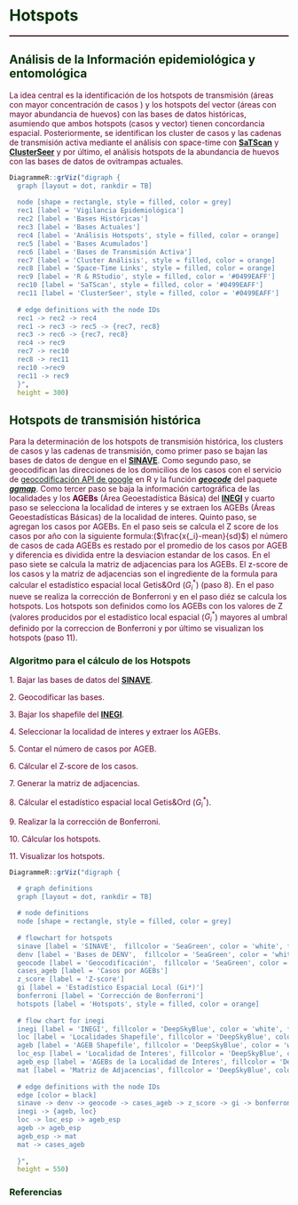 # **<span style="color:#003300;">Hotspots</span>** {#hotspots}

<hr style="height:2px;border-width:0;color:#330019;background-color:#330019"> 


## **<span style="color:#003300;">Análisis de la Información epidemiológica y entomológica</span>**

<span style="color:#660033;">La idea central es la identificación de los hotspots de transmisión (áreas con mayor concentración de casos ) y los hotspots del vector (áreas con mayor abundancia de huevos) con las bases de datos históricas, asumiendo que ambos hotspots (casos y vector) tienen concordancia espacial. Posteriormente, se identifican los cluster de casos y las cadenas de transmisión activa mediante el análisis con space-time con **[SaTScan](https://www.satscan.org/)** y **[ClusterSeer](https://www.biomedware.com/software/clusterseer/)** y por último, el análisis hotspots de la abundancia de huevos con las bases de datos de ovitrampas actuales.</span>


```r
DiagrammeR::grViz("digraph {
  graph [layout = dot, rankdir = TB]
  
  node [shape = rectangle, style = filled, color = grey]        
  rec1 [label = 'Vigilancia Epidemiológica']
  rec2 [label = 'Bases Históricas']
  rec3 [label = 'Bases Actuales']
  rec4 [label = 'Análisis Hotspots', style = filled, color = orange]
  rec5 [label = 'Bases Acumulados']
  rec6 [label = 'Bases de Transmisión Activa']
  rec7 [label = 'Cluster Análisis', style = filled, color = orange]
  rec8 [label = 'Space-Time Links', style = filled, color = orange]
  rec9 [label = 'R & RStudio', style = filled, color = '#0499EAFF']
  rec10 [label = 'SaTScan', style = filled, color = '#0499EAFF']
  rec11 [label = 'ClusterSeer', style = filled, color = '#0499EAFF']
  
  # edge definitions with the node IDs
  rec1 -> rec2 -> rec4
  rec1 -> rec3 -> rec5 -> {rec7, rec8}
  rec3 -> rec6 -> {rec7, rec8}
  rec4 -> rec9
  rec7 -> rec10
  rec8 -> rec11
  rec10 ->rec9
  rec11 -> rec9
  }", 
  height = 300)

```

## **<span style="color:#003300;">Hotspots de transmisión histórica</span>**
<span style="color:#660033;">Para la determinación de los hotspots de transmisión histórica, los clusters de casos y las cadenas de transmisión, como primer paso se bajan las bases de datos de dengue en el **[SINAVE](https://www.sinave.gob.mx/)**. Como segundo paso, se geocodifican las direcciones de los domicilios de los casos con el servicio de [geocodificación API de google](https://developers.google.com/maps/documentation/geocoding/overview?hl=es-419) en R y la función ***[geocode]()*** del paquete  ***[ggmap](https://github.com/dkahle/ggmap)***. Como tercer paso se baja la información cartográfica de las localidades y los **AGEBs** (Área Geoestadística Básica) del **[INEGI](https://www.inegi.org.mx/)** y cuarto paso se selecciona la localidad de interes y se extraen los AGEBs (Áreas Geoestadísticas Básicas) de la localidad de interes. Quinto paso, se agregan los casos por AGEBs. En el paso seis se calcula el Z score de los casos por año con la siguiente formula:($\frac{x{_i}-mean}{sd}$) el número de casos de cada AGEBs es restado por el promedio de los casos por AGEB y diferencia es dividida entre la desviacion estandar de los casos. En el paso siete se calcula la matriz de adjacencias para los AGEBs. El z-score de los casos y la matriz de adjacencias son el ingrediente de la formula para calcular el estadístico espacial local Getis&Ord ($G{_i}^{*}$) (paso 8). En el paso nueve se realiza la corrección de Bonferroni y en el paso diéz se calcula los hotspots. Los hotspots son definidos como los AGEBs con los valores de Z (valores producidos por el estadístico local espacial ($G{_i}^{*}$) mayores al umbral definido por la correccion de Bonferroni y por último se visualizan los hotspots (paso 11).</span> 

### <span style="color:#003300;">Algoritmo para el cálculo de los Hotspots</span>

<span style="color:#660033;"> 1. Bajar las bases de datos del **[SINAVE](https://www.sinave.gob.mx/)**.</span>

<span style="color:#660033;">2. Geocodificar las bases.</span>

<span style="color:#660033;">3. Bajar los shapefile del **[INEGI](https://www.inegi.org.mx/)**.</span>

<span style="color:#660033;">4. Seleccionar la localidad de interes y extraer los AGEBs.</span>

<span style="color:#660033;">5. Contar el número de casos por AGEB. </span>

<span style="color:#660033;">6. Cálcular el Z-score de los casos.</span>

<span style="color:#660033;">7. Generar la matriz de adjacencias.</span>

<span style="color:#660033;">8. Cálcular el estadístico espacial local Getis&Ord ($G{_i}^{*}$).</span>

<span style="color:#660033;">9. Realizar la la corrección de Bonferroni.</span>

<span style="color:#660033;">10. Cálcular los hotspots.</span>

<span style="color:#660033;">11. Visualizar los hotspots.</span>


```r
DiagrammeR::grViz("digraph {

  # graph definitions
  graph [layout = dot, rankdir = TB]
  
  # node definitions
  node [shape = rectangle, style = filled, color = grey] 
  
  # flowchart for hotspots
  sinave [label = 'SINAVE',  fillcolor = 'SeaGreen', color = 'white', fontcolor = 'white']
  denv [label = 'Bases de DENV',  fillcolor = 'SeaGreen', color = 'white', fontcolor = 'white']
  geocode [label = 'Geocodificación',  fillcolor = 'SeaGreen', color = 'white', fontcolor = 'white']
  cases_ageb [label = 'Casos por AGEBs']
  z_score [label = 'Z-score']
  gi [label = 'Estadístico Espacial Local (Gi*)']
  bonferroni [label = 'Corrección de Bonferroni']
  hotspots [label = 'Hotspots', style = filled, color = orange]
  
  # flow chart for inegi
  inegi [label = 'INEGI', fillcolor = 'DeepSkyBlue', color = 'white', fontcolor = 'black']
  loc [label = 'Localidades Shapefile', fillcolor = 'DeepSkyBlue', color = 'white', fontcolor = 'black']
  ageb [label = 'AGEB Shapefile', fillcolor = 'DeepSkyBlue', color = 'white', fontcolor = 'black']
  loc_esp [label = 'Localidad de Ínteres', fillcolor = 'DeepSkyBlue', color = 'white', fontcolor = 'black']
  ageb_esp [label = 'AGEBs de la Localidad de Ínteres', fillcolor = 'DeepSkyBlue', color = 'white', fontcolor = 'black']
  mat [label = 'Matriz de Adjacencias', fillcolor = 'DeepSkyBlue', color = 'white', fontcolor = 'black']
  
  # edge definitions with the node IDs
  edge [color = black]
  sinave -> denv -> geocode -> cases_ageb -> z_score -> gi -> bonferroni -> hotspots 
  inegi -> {ageb, loc}
  loc -> loc_esp -> ageb_esp
  ageb -> ageb_esp
  ageb_esp -> mat
  mat -> cases_ageb 
 
  }", 
  height = 550)

```

### **<span style="color:#003300;">Referencias</span>**
